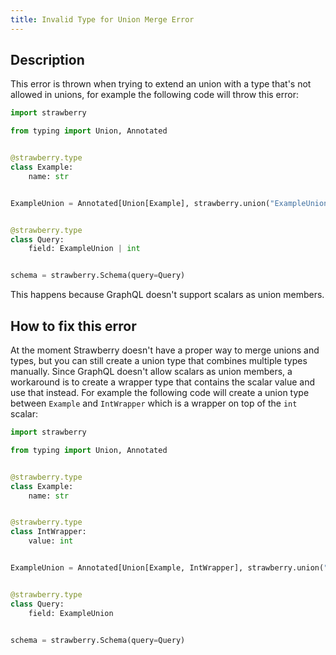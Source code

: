 ```yaml
---
title: Invalid Type for Union Merge Error
---
```

## Description

This error is thrown when trying to extend an union with a type that's not
allowed in unions, for example the following code will throw this error:

```python
import strawberry

from typing import Union, Annotated


@strawberry.type
class Example:
    name: str


ExampleUnion = Annotated[Union[Example], strawberry.union("ExampleUnion")]


@strawberry.type
class Query:
    field: ExampleUnion | int


schema = strawberry.Schema(query=Query)
```

This happens because GraphQL doesn't support scalars as union members.

## How to fix this error

At the moment Strawberry doesn't have a proper way to merge unions and types,
but you can still create a union type that combines multiple types manually.
Since GraphQL doesn't allow scalars as union members, a workaround is to create
a wrapper type that contains the scalar value and use that instead. For example
the following code will create a union type between `Example` and `IntWrapper`
which is a wrapper on top of the `int` scalar:

```python
import strawberry

from typing import Union, Annotated


@strawberry.type
class Example:
    name: str


@strawberry.type
class IntWrapper:
    value: int


ExampleUnion = Annotated[Union[Example, IntWrapper], strawberry.union("ExampleUnion")]


@strawberry.type
class Query:
    field: ExampleUnion


schema = strawberry.Schema(query=Query)
```
